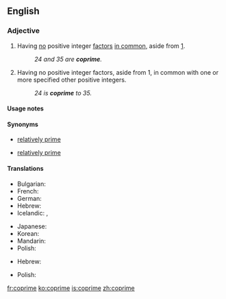==English==
{{wikipedia}}

===Adjective===
{{en-adj|-}}

# {{mathematics|of two or more positive integers}} Having [[no]] positive integer [[factor]]s [[in common]], aside from [[1]].
#: ''24 and 35 are '''coprime'''.''
# {{mathematics|of a positive integer}} Having no positive integer factors, aside from 1, in common with one or more specified other positive integers.
#: ''24 is '''coprime''' to 35.''

====Usage notes====
{{en-usage-equal}}

====Synonyms====
* {{sense|having no factors in common}} [[relatively prime]]
* {{sense|having no factors in common with}} [[relatively prime]]

====Translations====
{{trans-top|(of two or more positive integers) having no factors in common}}
* Bulgarian: {{t-|bg|взаимно прости|p|tr=vzaimno prosti|sc=Cyrl}}
* French: {{t+|fr|premiers entre eux}}
* German: {{t-|de|teilerfremd}}
* Hebrew: {{t+|he|זר|tr=zar}}
* Icelandic: {{t-|is|ósamþátta|m}}, {{t-|is|ósamþættur|m}}
{{trans-mid}}
* Japanese: {{t+|ja|互いに素|tr=tagai ni so}}
* Korean: {{t-|ko|서로소|tr=seoroso|sc=Hang}}
* Mandarin: {{t|cmn|互质|sc=Hani}}
* Polish: {{t-|pl|względnie pierwsze|p}}
{{trans-bottom}}

{{trans-top|(of a positive integer) having no factor in common with...}}
* Hebrew: {{t+|he|זר|tr=zár}}
{{trans-mid}}
* Polish: {{t-|pl|względnie pierwsza|f}}
{{trans-bottom}}

[[fr:coprime]]
[[ko:coprime]]
[[is:coprime]]
[[zh:coprime]]